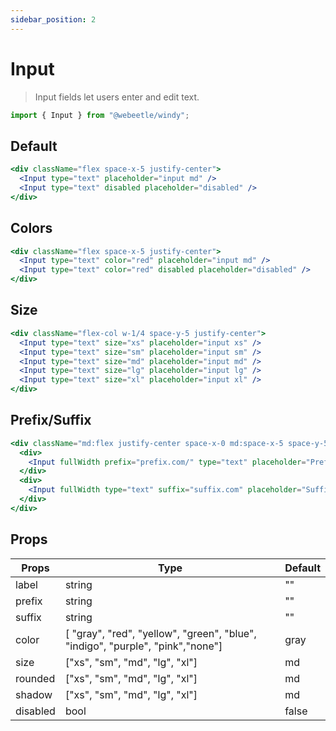 ```yaml
---
sidebar_position: 2
---
```


# Input

> Input fields let users enter and edit text.

```jsx title="Import"
import { Input } from "@webeetle/windy";
```

## Default

```jsx live
<div className="flex space-x-5 justify-center">
  <Input type="text" placeholder="input md" />
  <Input type="text" disabled placeholder="disabled" />
</div>
```

## Colors

```jsx live
<div className="flex space-x-5 justify-center">
  <Input type="text" color="red" placeholder="input md" />
  <Input type="text" color="red" disabled placeholder="disabled" />
</div>
```

## Size

```jsx live
<div className="flex-col w-1/4 space-y-5 justify-center">
  <Input type="text" size="xs" placeholder="input xs" />
  <Input type="text" size="sm" placeholder="input sm" />
  <Input type="text" size="md" placeholder="input md" />
  <Input type="text" size="lg" placeholder="input lg" />
  <Input type="text" size="xl" placeholder="input xl" />
</div>
```

## Prefix/Suffix

```jsx live
<div className="md:flex justify-center space-x-0 md:space-x-5 space-y-5 md:space-y-0 items-center">
  <div>
    <Input fullWidth prefix="prefix.com/" type="text" placeholder="Prefix" />
  </div>
  <div>
    <Input fullWidth type="text" suffix="suffix.com" placeholder="Suffix" />
  </div>
</div>
```

## Props

<table className="max-w-full overflow-x-scroll md:overflow-x-auto">
  <thead>
    <tr>
      <th>Props</th>
      <th>Type</th>
      <th>Default</th>
    </tr>
  </thead>
  <tbody>
    <tr>
      <td>label</td>
      <td>string</td>
      <td>""</td>
    </tr>
    <tr>
      <td>prefix</td>
      <td>string</td>
      <td>""</td>
    </tr>
    <tr>
      <td>suffix</td>
      <td>string</td>
      <td>""</td>
    </tr>
    <tr>
      <td>color</td>
      <td>
        [ "gray", "red", "yellow", "green", "blue", "indigo", "purple",
        "pink","none"]
      </td>
      <td>gray</td>
    </tr>
    <tr>
      <td>size</td>
      <td>["xs", "sm", "md", "lg", "xl"]</td>
      <td>md</td>
    </tr>
    <tr>
      <td>rounded</td>
      <td>["xs", "sm", "md", "lg", "xl"]</td>
      <td>md</td>
    </tr>
    <tr>
      <td>shadow</td>
      <td>["xs", "sm", "md", "lg", "xl"]</td>
      <td>md</td>
    </tr>
    <tr>
      <td>disabled</td>
      <td>bool</td>
      <td>false</td>
    </tr>
  </tbody>
</table>
